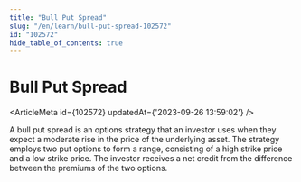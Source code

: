 ```yaml
---
title: "Bull Put Spread"
slug: "/en/learn/bull-put-spread-102572"
id: "102572"
hide_table_of_contents: true
---
```



# Bull Put Spread

<ArticleMeta id={102572} updatedAt={'2023-09-26 13:59:02'} />
<div className='border-solid border-b border-t-0 my-4 border-[var(--ifm-color-gray-300)]' />

A bull put spread is an options strategy that an investor uses when they expect a moderate rise in the price of the underlying asset. The strategy employs two put options to form a range, consisting of a high strike price and a low strike price. The investor receives a net credit from the difference between the premiums of the two options.
